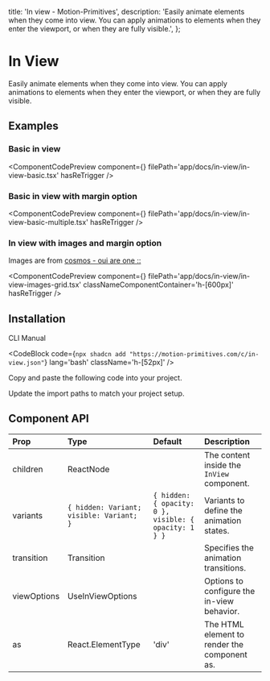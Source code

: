   title: 'In view - Motion-Primitives',
  description:
    'Easily animate elements when they come into view. You can apply animations to elements when they enter the viewport, or when they are fully visible.',
};


# In View

Easily animate elements when they come into view. You can apply animations to elements when they enter the viewport, or when they are fully visible.

## Examples

### Basic in view

<ComponentCodePreview
  component={<InViewBasic />}
  filePath='app/docs/in-view/in-view-basic.tsx'
  hasReTrigger
/>

### Basic in view with margin option

<ComponentCodePreview
  component={<InViewBasicMultiple />}
  filePath='app/docs/in-view/in-view-basic-multiple.tsx'
  hasReTrigger
/>

### In view with images and margin option

Images are from [cosmos - oui are one ::](https://www.cosmos.so/biancadjardins/oui-are-one-%3A%3A)

<ComponentCodePreview
  component={<InViewImagesGrid />}
  filePath='app/docs/in-view/in-view-images-grid.tsx'
  classNameComponentContainer='h-[600px]'
  hasReTrigger
/>

## Installation

<Tabs defaultValue="cli">

<TabsList>
  <TabsTrigger value='cli'>CLI</TabsTrigger>
  <TabsTrigger value='manual'>Manual</TabsTrigger>
</TabsList>

<TabsContent value="cli">

<CodeBlock
  code={`npx shadcn add "https://motion-primitives.com/c/in-view.json"`}
  lang='bash'
  className='h-[52px]'
/>

</TabsContent>

<TabsContent value="manual">

<Steps>

<Step>Copy and paste the following code into your project.</Step>

<CodeBlock filePath='components/core/in-view.tsx' />

<Step>Update the import paths to match your project setup.</Step>

</Steps>

</TabsContent>

</Tabs>

## Component API

| Prop        | Type                                     | Default                                               | Description                                |
| :---------- | :--------------------------------------- | :---------------------------------------------------- | :----------------------------------------- |
| children    | ReactNode                                |                                                       | The content inside the `InView` component. |
| variants    | `{ hidden: Variant; visible: Variant; }` | `{ hidden: { opacity: 0 }, visible: { opacity: 1 } }` | Variants to define the animation states.   |
| transition  | Transition                               |                                                       | Specifies the animation transitions.       |
| viewOptions | UseInViewOptions                         |                                                       | Options to configure the in-view behavior. |
| as          | React.ElementType                        | 'div'                                               | The HTML element to render the component as.       |
